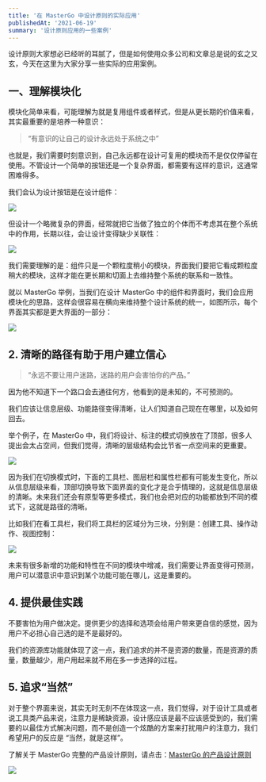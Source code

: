 ```yaml
---
title: '在 MasterGo 中设计原则的实际应用'
publishedAt: '2021-06-19'
summary: '设计原则应用的一些案例'
---
```


设计原则大家想必已经听的耳腻了，但是如何使用众多公司和文章总是说的玄之又玄，今天在这里为大家分享一些实际的应用案例。

## 一、理解模块化

模块化简单来看，可能理解为就是复用组件或者样式，但是从更长期的价值来看，其实最重要的是培养一种意识：

> “有意识的让自己的设计永远处于系统之中”

也就是，我们需要时刻意识到，自己永远都在设计可复用的模块而不是仅仅停留在使用。不管设计一个简单的按钮还是一个复杂界面，都需要有这样的意识，这通常困难得多。

我们会认为设计按钮是在设计组件：

![](https://imagedelivery.net/8B08sdLvw783CQcaKhUoYw/9efa12e4-5241-4229-c04c-4470af577500/public)

但设计一个略微复杂的界面，经常就把它当做了独立的个体而不考虑其在整个系统中的作用，长期以往，会让设计变得缺少关联性：

![](https://imagedelivery.net/8B08sdLvw783CQcaKhUoYw/b8904840-a014-4399-97d6-2c02aa8cfa00/public)

我们需要理解的是：组件只是一个颗粒度稍小的模块，界面我们要把它看成颗粒度稍大的模块，这样才能在更长期和切面上去维持整个系统的联系和一致性。

就以 MasterGo 举例，当我们在设计 MasterGo 中的组件和界面时，我们会应用模块化的思路，这样会很容易在横向来维持整个设计系统的统一，如图所示，每个界面其实都是更大界面的一部分：

![](https://imagedelivery.net/8B08sdLvw783CQcaKhUoYw/84b5933c-19e8-46a8-41d7-c815c0360800/public)


## 2. 清晰的路径有助于用户建立信心

> “永远不要让用户迷路，迷路的用户会害怕你的产品。”

因为他不知道下一个路口会去通往何方，他看到的是未知的，不可预测的。

我们应该让信息层级、功能路径变得清晰，让人们知道自己现在在哪里，以及如何回去。

举个例子，在 MasterGo 中，我们将设计、标注的模式切换放在了顶部，很多人提出会太占空间，但我们觉得，清晰的层级结构会比节省一点空间来的更重要。

![](https://imagedelivery.net/8B08sdLvw783CQcaKhUoYw/ac72ce6a-7da1-44a5-ac1d-bea5adde1700/public)

因为我们在切换模式时，下面的工具栏、图层栏和属性栏都有可能发生变化，所以从信息层级来看，顶部切换导致下面界面的变化才是合乎情理的，这就是信息层级的清晰。未来我们还会有原型等更多模式，我们也会把对应的功能都放到不同的模式下，这就是路径的清晰。

比如我们在看工具栏，我们将工具栏的区域分为三块，分别是：创建工具、操作动作、视图控制：

![](https://imagedelivery.net/8B08sdLvw783CQcaKhUoYw/caf5e5ad-c531-4c43-108c-c0c6512f5e00/public)

未来有很多新增的功能和特性在不同的模块中增减，我们需要让界面变得可预测，用户可以潜意识中意识到某个功能可能在哪儿，这是重要的。

## 4. 提供最佳实践

不要害怕为用户做决定。提供更少的选择和选项会给用户带来更自信的感觉，因为用户不必担心自己选的是不是最好的。

我们的资源库功能就体现了这一点，我们追求的并不是资源的数量，而是资源的质量，数量越少，用户用起来就不用在多一步选择的过程。

## 5. 追求“当然”

对于整个界面来说，其实无时无刻不在体现这一点，我们觉得，对于设计工具或者说工具类产品来说，注意力是稀缺资源，设计感应该是最不应该感受到的，我们需要的以最佳方式解决问题，而不是创造一个炫酷的方案来打扰用户的注意力，我们希望用户的反应是 “当然，就是这样”。

<Separator/>

了解关于 MasterGo 完整的产品设计原则，请点击：[MasterGo 的产品设计原则](https://zuozizhen.com/blog/master-principle)

![](https://imagedelivery.net/8B08sdLvw783CQcaKhUoYw/7ee322f1-ea27-4444-3343-f24c59a59900/public)